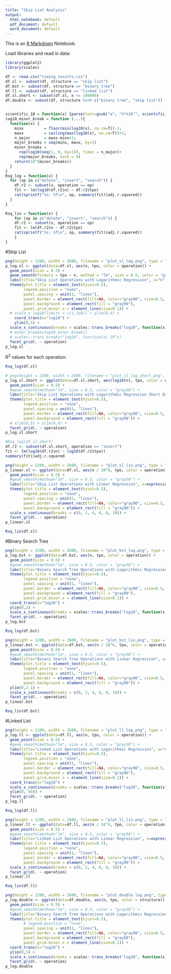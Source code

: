 ```yaml
---
title: "Skip List Analysis"
output:
  html_notebook: default
  pdf_document: default
  word_document: default
---
```


This is an [R Markdown](http://rmarkdown.rstudio.com) Notebook. 


Load libraries and read in data:
```r
library(ggplot2)
library(scales)

df <- read.csv("timing_results.csv")
df.sl <- subset(df, structure == "skip list")
df.bst <- subset(df, structure == "binary tree")
df.ll <- subset(df, structure == "linked list")
df.sl.short <- subset(df.sl, n <= 100000)
df.double <- subset(df, structure %in% c("binary tree", "skip list"))


scientific_10 = function(x) {parse(text=gsub("e", "%*%10^", scientific_format()(x)))}
log10_minor_break = function (...){
  function(x) {
    minx         = floor(min(log10(x), na.rm=T))-1;
    maxx         = ceiling(max(log10(x), na.rm=T))+1;
    n_major      = maxx-minx+1;
    major_breaks = seq(minx, maxx, by=1)
    minor_breaks = 
      rep(log10(seq(1, 9, by=1)), times = n_major)+
      rep(major_breaks, each = 9)
    return(10^(minor_breaks))
  }
}
Rsq_log = function(x) {
  for (op in c("delete", "insert", "search")) {
    df.r2 <- subset(x, operation == op)
    fit <- lm(log10(df.r2$n) ~ df.r2$tpo)
    cat(sprintf("%s: %f\n", op, summary(fit)$adj.r.squared))
  }
}

Rsq_lin = function(x) {
    for (op in c("delete", "insert", "search")) {
    df.r2 <- subset(x, operation == op)
    fit <- lm(df.r2$n ~ df.r2$tpo)
    cat(sprintf("%s: %f\n", op, summary(fit)$adj.r.squared))
    }
}
```

#Skip List

```r
png(height = 1200, width = 2600, filename = "plot_sl_log.png", type = "cairo", res = 400)
p_log.sl <- ggplot(data=df.sl, aes(n, tpo, color = operation)) +
  geom_point(size = 0.5) +
  geom_smooth(formula = tpo ~ n, method = "lm", size = 0.5, color = "gray50") +
  labs(title="Skip List Operations with Logarithmic Regression", x="n", y="Time per Operation (\u03BCs)") +
  theme(plot.title = element_text(hjust=0.5),
        legend.position = "none",
        panel.spacing = unit(1, "lines"),
        panel.border = element_rect(fill=NA, color="gray90", size=0.5, linetype="solid"),
        panel.background = element_rect(fill = "gray90"),
        panel.grid.minor.x = element_line(size=0.1)) +
  # scale_x_log10(limits = c(1,1e8)) + ylim(0,4) + 
    coord_trans(x="log10") +
    ylim(0,5) +
  scale_x_continuous(breaks = scales::trans_breaks("log10", function(x) 10^x), minor_breaks = log10_minor_break(), labels = scales::trans_format("log10", scales::math_format(10^.x))) +
  # minor_breaks=log10_minor_break()
  # scales::trans_breaks("log10", function(x) 10^x)
  facet_grid(. ~ operation)
p_log.sl
```
R<sup>2</sup> values for each operation:
```r
Rsq_log(df.sl)
```
```r
# png(height = 1200, width = 2600, filename = "plot_sl_log_short.png", type = "cairo", res = 400)
p_log.sl.short <- ggplot(data=df.sl.short, aes(log10(n), tpo, color = operation)) +
  geom_point(size = 0.5) +
  #geom_smooth(method="lm", size = 0.5, color = "gray50") +
  labs(title="Skip List Operations with Logarithmic Regression Short Data", x=expression(Log[10](n)), y="Time per Operation (\u03BCs)") +
  theme(plot.title = element_text(hjust=0.5),
        legend.position = "none",
        panel.spacing = unit(1, "lines"),
        panel.border = element_rect(fill=NA, color="gray90", size=0.5, linetype="solid"),
        panel.background = element_rect(fill = "gray90")) +
  # xlim(0,5) + ylim(0,4) + 
  facet_grid(. ~ operation)
p_log.sl.short
```
```r
#Rsq_log(df.sl.short)
df.r2 <- subset(df.sl.short, operation == "insert")
fit <- lm(log10(df.r2$n) ~ log10(df.r2$tpo))
summary(fit)$adj.r.squared
```


```r
png(height = 1200, width = 2600, filename = "plot_sl_lin.png", type = "cairo", res = 400)
p_linear.sl <- ggplot(data=df.sl, aes(n / 10^6, tpo, color = operation)) +
  geom_point(size = 0.5) +
  #geom_smooth(method="lm", size = 0.5, color = "gray50") +
  labs(title="Skip List Operations with Linear Regression", x=expression("n "*(10^6)), y="Time per Operation (\u03BCs)") +
  theme(plot.title = element_text(hjust=0.5),
        legend.position = "none",
        panel.spacing = unit(1, "lines"),
        panel.border = element_rect(fill=NA, color="gray90", size=0.5, linetype="solid"),
        panel.background = element_rect(fill = "gray90")) +
  scale_x_continuous(breaks = c(0, 2, 4, 6, 8, 10)) +
  facet_grid(. ~ operation)
p_linear.sl
```

```r
Rsq_lin(df.sl)
```

#Binary Search Tree
```r
png(height = 1200, width = 2600, filename = "plot_bst_log.png", type = "cairo", res = 400)
p_log.bst <- ggplot(data=df.bst, aes(n, tpo, color = operation)) +
  geom_point(size = 0.5) +
  #geom_smooth(method="lm", size = 0.5, color = "gray50") +
  labs(title="Binary Search Tree Operations with Logarithmic Regression", x="n", y="Time per Operation (\u03BCs)") +
  theme(plot.title = element_text(hjust=0.5),
        legend.position = "none",
        panel.spacing = unit(1, "lines"),
        panel.border = element_rect(fill=NA, color="gray90", size=0.5, linetype="solid"),
        panel.background = element_rect(fill = "gray90"),
        panel.grid.minor.x = element_line(size=0.1)) +
  coord_trans(x="log10") +
  ylim(0,2) +
  scale_x_continuous(breaks = scales::trans_breaks("log10", function(x) 10^x),  minor_breaks = log10_minor_break(), labels = scales::trans_format("log10", scales::math_format(10^.x))) +
  facet_grid(. ~ operation)
p_log.bst
```

```r
Rsq_log(df.bst)
```


```r
png(height = 1200, width = 2600, filename = "plot_bst_lin.png", type = "cairo", res = 400)
p_linear.bst <- ggplot(data=df.bst, aes(n / 10^6, tpo, color = operation)) +
  geom_point(size = 0.5) +
  #geom_smooth(method="lm", size = 0.5, color = "gray50") +
  labs(title="Binary Search Tree Operations with Linear Regression", x=expression("n "*(10^6)), y="Time per Operation (\u03BCs)") +
  theme(plot.title = element_text(hjust=0.5),
        legend.position = "none",
        panel.spacing = unit(1, "lines"),
        panel.border = element_rect(fill=NA, color="gray90", size=0.5, linetype="solid"),
        panel.background = element_rect(fill = "gray90")) +
  ylim(0,2.1) +
  scale_x_continuous(breaks = c(0, 2, 4, 6, 8, 10)) +
  facet_grid(. ~ operation)
p_linear.bst
```

```r
Rsq_lin(df.bst)
```


#Linked List
```r
png(height = 1200, width = 2600, filename = "plot_ll_log.png", type = "cairo", res = 400)
p_log.ll <- ggplot(data=df.ll, aes(n, tpo, color = operation)) +
  geom_point(size = 0.5) +
  #geom_smooth(method="lm", size = 0.5, color = "gray50") +
  labs(title="Linked List Operations with Logarithmic Regression", x="n", y="Time per Operation (\u03BCs)") +
  theme(plot.title = element_text(hjust=0.5),
        legend.position = "none",
        panel.spacing = unit(1, "lines"),
        panel.border = element_rect(fill=NA, color="gray90", size=0.5, linetype="solid"),
        panel.background = element_rect(fill = "gray90"),
        panel.grid.minor.x = element_line(size=0.1)) +
  coord_trans(x="log10") +
  scale_x_continuous(breaks = scales::trans_breaks("log10", function(x) 10^x),  minor_breaks = log10_minor_break(), labels = scales::trans_format("log10", scales::math_format(10^.x))) +
  ylim(0, 450) +
  facet_grid(. ~ operation)
p_log.ll
```

```r
Rsq_log(df.ll)
```

```r
png(height = 1200, width = 2600, filename = "plot_ll_lin.png", type = "cairo", res = 400)
p_linear.ll <- ggplot(data=df.ll, aes(n / 10^4, tpo, color = operation)) +
  geom_point(size = 0.5) +
  #geom_smooth(method="lm", size = 0.5, color = "gray50") +
  labs(title="Linked List Operations with Linear Regression", x=expression("n "*(10^4)), y="Time per Operation (\u03BCs)") +
  theme(plot.title = element_text(hjust=0.5),
        legend.position = "none",
        panel.spacing = unit(1, "lines"),
        panel.border = element_rect(fill=NA, color="gray90", size=0.5, linetype="solid"),
        panel.background = element_rect(fill = "gray90")) +
  scale_x_continuous(breaks = c(0, 2, 4, 6, 8, 10)) +
  facet_grid(. ~ operation)
p_linear.ll
```

```r
Rsq_lin(df.ll)
```

```r
png(height = 1200, width = 2600, filename = "plot_double_log.png", type = "cairo", res = 400)
p_log.double <- ggplot(data=df.double, aes(n, tpo, color = structure)) +
  geom_point(size = 0.5) +
  #geom_smooth(method="lm", size = 0.5, color = "gray50") +
  labs(title="Binary Search Tree Operations with Logarithmic Regression", x="n", y="Time per Operation (\u03BCs)") +
  theme(plot.title = element_text(hjust=0.5),
        # legend.position = "none",
        panel.spacing = unit(1, "lines"),
        panel.border = element_rect(fill=NA, color="gray90", size=0.5, linetype="solid"),
        panel.background = element_rect(fill = "gray90"),
        panel.grid.minor.x = element_line(size=0.1)) +
  coord_trans(x="log10") +
  ylim(0,5) +
  scale_x_continuous(breaks = scales::trans_breaks("log10", function(x) 10^x),  minor_breaks = log10_minor_break(), labels = scales::trans_format("log10", scales::math_format(10^.x))) +
  facet_grid(. ~ operation)
p_log.double
```

